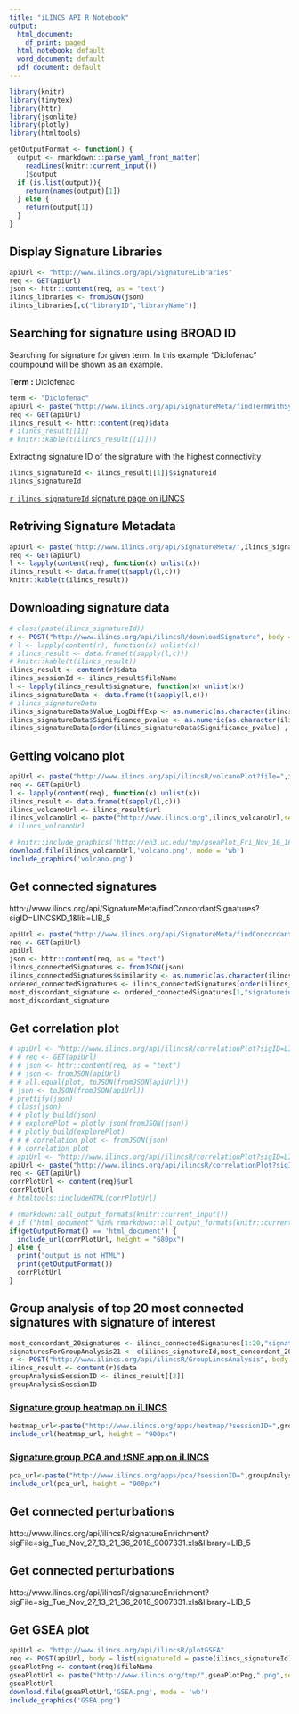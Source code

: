 ```yaml
---
title: "iLINCS API R Notebook"
output:
  html_document:
    df_print: paged
  html_notebook: default
  word_document: default
  pdf_document: default
---
```


<!-- ## Prerequisites  -->

```r
library(knitr)
library(tinytex)
library(httr)
library(jsonlite)
library(plotly)
library(htmltools)

getOutputFormat <- function() {
  output <- rmarkdown:::parse_yaml_front_matter(
    readLines(knitr::current_input())
    )$output
  if (is.list(output)){
    return(names(output)[1])
  } else {
    return(output[1])
  }
}
```


## Display Signature Libraries

```r
apiUrl <- "http://www.ilincs.org/api/SignatureLibraries"
req <- GET(apiUrl)
json <- httr::content(req, as = "text")
ilincs_libraries <- fromJSON(json)
ilincs_libraries[,c("libraryID","libraryName")]
```

## Searching for signature using BROAD ID

Searching for signature for given term. In this example "Diclofenac" coumpound will be shown as an example.

**Term :** Diclofenac
```r
term <- "Diclofenac"
apiUrl <- paste("http://www.ilincs.org/api/SignatureMeta/findTermWithSynonyms?term=",term,"&library=LIB_5",sep="")
req <- GET(apiUrl)
ilincs_result <- httr::content(req)$data
# ilincs_result[[1]]
# knitr::kable(t(ilincs_result[[1]]))
```

Extracting signature ID of the signature with the highest connectivity

```r
ilincs_signatureId <- ilincs_result[[1]]$signatureid
ilincs_signatureId
```

[`r ilincs_signatureId` signature page on iLINCS](http://www.ilincs.org/ilincs/signature/`r ilincs_signatureId`)

## Retriving Signature Metadata
```r
apiUrl <- paste("http://www.ilincs.org/api/SignatureMeta/",ilincs_signatureId,sep="")
req <- GET(apiUrl)
l <- lapply(content(req), function(x) unlist(x))
ilincs_result <- data.frame(t(sapply(l,c)))
knitr::kable(t(ilincs_result))
```

## Downloading signature data
```r
# class(paste(ilincs_signatureId))
r <- POST("http://www.ilincs.org/api/ilincsR/downloadSignature", body = list(sigID = paste(ilincs_signatureId),display = TRUE), encode = "json")
# l <- lapply(content(r), function(x) unlist(x))
# ilincs_result <- data.frame(t(sapply(l,c)))
# knitr::kable(t(ilincs_result))
ilincs_result <- content(r)$data
ilincs_sessionId <- ilincs_result$fileName
l <- lapply(ilincs_result$signature, function(x) unlist(x))
ilincs_signatureData <- data.frame(t(sapply(l,c)))
# ilincs_signatureData
ilincs_signatureData$Value_LogDiffExp <- as.numeric(as.character(ilincs_signatureData$Value_LogDiffExp))
ilincs_signatureData$Significance_pvalue <- as.numeric(as.character(ilincs_signatureData$Significance_pvalue))
ilincs_signatureData[order(ilincs_signatureData$Significance_pvalue) , ]
```

## Getting volcano plot
```r
apiUrl <- paste("http://www.ilincs.org/api/ilincsR/volcanoPlot?file=",ilincs_sessionId,".xls",sep="")
req <- GET(apiUrl)
l <- lapply(content(req), function(x) unlist(x))
ilincs_result <- data.frame(t(sapply(l,c)))
ilincs_volcanoUrl <- ilincs_result$url
ilincs_volcanoUrl <- paste("http://www.ilincs.org",ilincs_volcanoUrl,sep="")
# ilincs_volcanoUrl
```

```r
# knitr::include_graphics('http://eh3.uc.edu/tmp/gseaPlot_Fri_Nov_16_16_38_16_2018_257492.png')
download.file(ilincs_volcanoUrl,'volcano.png', mode = 'wb')
include_graphics('volcano.png')
```

## Get connected signatures

http://www.ilincs.org/api/SignatureMeta/findConcordantSignatures?sigID=LINCSKD_1&lib=LIB_5

```r
apiUrl <- paste("http://www.ilincs.org/api/SignatureMeta/findConcordantSignatures?sigID=",ilincs_signatureId,"&lib=LIB_6",sep="")
req <- GET(apiUrl)
apiUrl
json <- httr::content(req, as = "text")
ilincs_connectedSignatures <- fromJSON(json)
ilincs_connectedSignatures$similarity <- as.numeric(as.character(ilincs_connectedSignatures$similarity))
ordered_connectedSignatures <- ilincs_connectedSignatures[order(ilincs_connectedSignatures$similarity) , ]
most_discordant_signature <- ordered_connectedSignatures[1,"signatureid"]
most_discordant_signature
```

## Get correlation plot
<!-- http://www.ilincs.org/api/ilincsR/correlationPlot?sigID=LINCSCP_10270&sigFile=sig_Tue_Nov_27_13_21_36_2018_9007331.xls -->

```r
# apiUrl <- "http://www.ilincs.org/api/ilincsR/correlationPlot?sigID=LINCSCP_10270&sigFile=sig_Tue_Nov_27_13_21_36_2018_9007331.xls"
# # req <- GET(apiUrl)
# # json <- httr::content(req, as = "text")
# # json <- fromJSON(apiUrl)
# # all.equal(plot, toJSON(fromJSON(apiUrl)))
# json <- toJSON(fromJSON(apiUrl))
# prettify(json)
# class(json)
# # plotly_build(json)
# # explorePlot = plotly_json(fromJSON(json))
# # plotly_build(explorePlot)
# # # correlation_plot <- fromJSON(json)
# # correlation_plot
# apiUrl <- "http://www.ilincs.org/api/ilincsR/correlationPlot?sigID=LINCSCP_10270&sigFile=sig_Tue_Nov_27_13_21_36_2018_9007331.xls&output=widget"
apiUrl <- paste("http://www.ilincs.org/api/ilincsR/correlationPlot?sigID=",most_discordant_signature,"&sigFile=",ilincs_sessionId,".xls&output=widget",sep="")
req <- GET(apiUrl)
corrPlotUrl <- content(req)$url
corrPlotUrl
# htmltools::includeHTML(corrPlotUrl)

# rmarkdown::all_output_formats(knitr::current_input())
# if ("html_document" %in% rmarkdown::all_output_formats(knitr::current_input())) {
if(getOutputFormat() == 'html_document') {
  include_url(corrPlotUrl, height = "680px")
} else {
  print("output is not HTML")
  print(getOutputFormat())
  corrPlotUrl
}
```

## Group analysis of top 20 most connected signatures with signature of interest
```r
most_concordant_20signatures <- ilincs_connectedSignatures[1:20,"signatureid"]
signaturesForGroupAnalysis21 <- c(ilincs_signatureId,most_concordant_20signatures)
r <- POST("http://www.ilincs.org/api/ilincsR/GroupLincsAnalysis", body = list(idList = signaturesForGroupAnalysis21,noOfGenes = 50), encode = "json")
ilincs_result <- content(r)$data
groupAnalysisSessionID <- ilincs_result[[2]]
groupAnalysisSessionID
```
### [Signature group heatmap on iLINCS](http://www.ilincs.org/apps/heatmap/?sessionID=`r groupAnalysisSessionID`&property=signatureID)

```r
heatmap_url<-paste("http://www.ilincs.org/apps/heatmap/?sessionID=",groupAnalysisSessionID,"&property=signatureID&geneCount=100",sep = "")
include_url(heatmap_url, height = "900px")
```

### [Signature group PCA and tSNE app on iLINCS](http://www.ilincs.org/apps/pca/?sessionID=`r groupAnalysisSessionID`&property=signatureID)

```r
pca_url<-paste("http://www.ilincs.org/apps/pca/?sessionID=",groupAnalysisSessionID,"&property=signatureID&geneCount=100",sep = "")
include_url(pca_url, height = "900px")
```

## Get connected perturbations

http://www.ilincs.org/api/ilincsR/signatureEnrichment?sigFile=sig_Tue_Nov_27_13_21_36_2018_9007331.xls&library=LIB_5

## Get connected perturbations

http://www.ilincs.org/api/ilincsR/signatureEnrichment?sigFile=sig_Tue_Nov_27_13_21_36_2018_9007331.xls&library=LIB_5

## Get GSEA plot
```r
apiUrl <- "http://www.ilincs.org/api/ilincsR/plotGSEA"
req <- POST(apiUrl, body = list(signatureId = paste(ilincs_signatureId),genes = c(51474,7112,8570,55421,283337,54386,5214,79894,6136,5514,5170,6197,2321), output="png"), encode = "json")
gseaPlotPng <- content(req)$fileName
gseaPlotUrl <- paste("http://www.ilincs.org/tmp/",gseaPlotPng,".png",sep="")
gseaPlotUrl
download.file(gseaPlotUrl,'GSEA.png', mode = 'wb')
include_graphics('GSEA.png')
```


